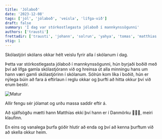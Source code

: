 ```yaml
---
title: 'Jólaboð'
date: '2023-12-08'
tags: ['jól', 'jólaboð', 'veisla', 'lífga-við']
draft: false
summary: 'Í dag var stórkostlegasta jólaboð í mannkynssögunni'
authors: ['trausti']
frettadir: ['trausti', 'johann', 'solrun', 'yahya', 'tomas', 'matthias']
stig: 1
---
```



Skólastjóri skólans okkar hélt veislu fyrir alla í skólanum í dag.

Þetta var stórkostlegasta jólaboð í mannkynssögunni, hún byrjaði boðið með því að lífga gamla skólastjórann við og hreinsa út alla
minningu hans um hann væri gamli skólastjórinn í skólanum.
Sólrún kom líka í boðið, hún er nýlega búin að fara á eftirlaun í reglu okkar og þurfti að hitta okkur því við erum bestir.


![Matur](/static/images/faerslur/annad/jolamatur.jpg)


Allir fengu sér jólamat og urðu massa saddir eftir á. 


Að sjálfsögðu mætti hann Matthías ekki því hann er í Danmörku 🤦🇩🇰, meiri klaufinn.


En eins og vanalega þurfa góðir hlutir að enda og því að kenna þurftum við að skella okkur heim.